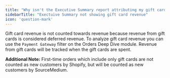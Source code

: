 ```yaml
---
title: "Why isn't the Executive Summary report attributing my gift card revenue?"
sidebarTitle: "Exectuive Summary not showing gift card revenue"
icon: 'question-mark'
---
```

Gift card revenue is not counted towards revenue because revenue from gift cards is considered deferred revenue. To analyze gift card revenue you can use the `Payment Gateway` filter on the Orders Deep Dive module. Revenue from gift cards will be tracked when the gift cards are spent. 

**Additional Note:** First-time orders which include only gift cards are not counted as new customers by Shopify, but will be counted as new customers by SourceMedium.